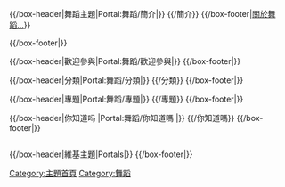 {{Translating|||time=2017-04-06T15:39:35+00:00}}
{{browsebar}}

{{/box-header|舞蹈主題|Portal:舞蹈/簡介|}}
{{/簡介}}
{{/box-footer|[[舞蹈|關於舞蹈...]]}}

<div class="portal-column-left-wide"> <!-- Switch to one column on narrow screens -->
{{Random portal component|max=4|header='''特色條目'''|subpage=特色條目|seed=83}}
{{Random portal component|max=5|header='''特色圖片'''|subpage=特色圖片|seed=83}}
{{/box-footer|}}

<div class="portal-column-right-narrow"><!-- Switch to one column on narrow screens -->
{{Random portal component|max=10|header='''特色傳記'''|subpage=特色傳記|seed=83}}

{{/box-header|歡迎參與|Portal:舞蹈/歡迎參與|}}
{{Portal:舞蹈/歡迎參與}}
{{/box-footer|}}

{{/box-header|分類|Portal:舞蹈/分類|}}
{{/分類}}
{{/box-footer|}}

{{/box-header|專題|Portal:舞蹈/專題|}}
{{/專題}}
{{/box-footer|}}

{{/box-header|你知道吗 |Portal:舞蹈/你知道嗎 |}}
{{/你知道嗎}}
{{/box-footer|}}

</div>

<div style="float:right; width:100%">

{{/box-header|維基主題|Portals|}}
{{Portals}}
{{/box-footer|}}

[[Category:主題首頁|Category:主題首頁]]
[[Category:舞蹈|Category:舞蹈]]